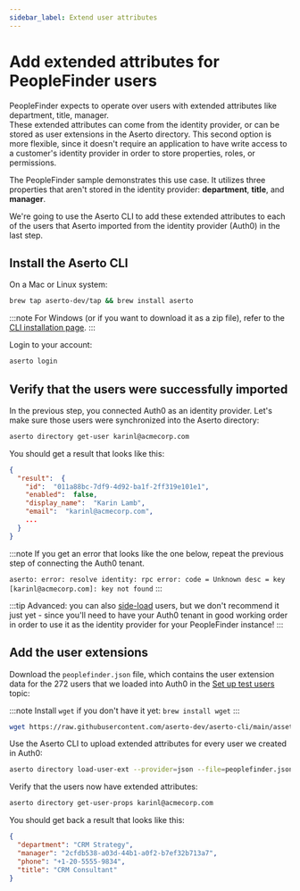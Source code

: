 ```yaml
---
sidebar_label: Extend user attributes 
---
```


# Add extended attributes for PeopleFinder users

PeopleFinder expects to operate over users with extended attributes like department, title, manager.  
These extended attributes can come from the identity provider, or can be stored as user extensions 
in the Aserto directory. This second option is more flexible, since it doesn't require an application 
to have write access to a customer's identity provider in order to store properties, roles, or permissions.

The PeopleFinder sample demonstrates this use case. It utilizes three properties that aren't stored 
in the identity provider: **department**, **title**, and **manager**.

We're going to use the Aserto CLI to add these extended attributes to each of the users that Aserto 
imported from the identity provider (Auth0) in the last step.

## Install the Aserto CLI

On a Mac or Linux system:

```bash
brew tap aserto-dev/tap && brew install aserto
```

:::note
For Windows (or if you want to download it as a zip file), refer to the [CLI installation page](/command-line-interface/installation).
:::

Login to your account:

```bash
aserto login
```

## Verify that the users were successfully imported 

In the previous step, you connected Auth0 as an identity provider. Let's make sure those users
were synchronized into the Aserto directory:

```bash
aserto directory get-user karinl@acmecorp.com
```

You should get a result that looks like this:
```json
{
  "result":  {
    "id":  "011a88bc-7df9-4d92-ba1f-2ff319e101e1",
    "enabled":  false,
    "display_name":  "Karin Lamb",
    "email":  "karinl@acmecorp.com",
    ...
  }
}
```

:::note
If you get an error that looks like the one below, repeat the previous step of connecting the Auth0 tenant.

`aserto: error: resolve identity: rpc error: code = Unknown desc = key [karinl@acmecorp.com]: key not found` 
:::

:::tip
Advanced: you can also [side-load](/command-line-interface/directory#side-loading) users, but we 
don't recommend it just yet - since you'll need to have your Auth0 tenant in good working order in order to 
use it as the identity provider for your PeopleFinder instance!
:::

## Add the user extensions 

Download the `peoplefinder.json` file, which contains the user extension data for the 272 users that 
we loaded into Auth0 in the [Set up test users](/getting-started/set-up-users) topic:

:::note
Install `wget` if you don't have it yet: `brew install wget`
:::

```bash
wget https://raw.githubusercontent.com/aserto-dev/aserto-cli/main/assets/peoplefinder.json
```

Use the Aserto CLI to upload extended attributes for every user we created in Auth0:

```bash
aserto directory load-user-ext --provider=json --file=peoplefinder.json
```

Verify that the users now have extended attributes:

```bash
aserto directory get-user-props karinl@acmecorp.com 
```

You should get back a result that looks like this:

```json
{
  "department": "CRM Strategy",
  "manager": "2cfdb538-a03d-44b1-a0f2-b7ef32b713a7",
  "phone": "+1-20-5555-9834",
  "title": "CRM Consultant"
}
```

